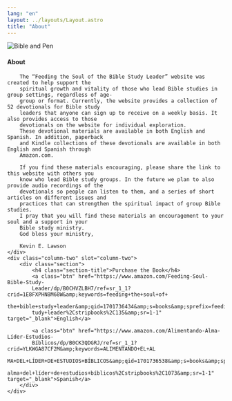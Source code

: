 ```yaml
---
lang: "en"
layout: ../layouts/Layout.astro
title: "About"
---
```



![Bible and Pen](/bible_and_pen.jpg)

<Columns>
	<div class="column-one section" slot="column-one">
		<h4 class="section-title">About</h4>

		The “Feeding the Soul of the Bible Study Leader” website was created to help support the
		spiritual growth and vitality of those who lead Bible studies in group settings, regardless of age-
		group or format. Currently, the website provides a collection of 52 devotionals for Bible study
		leaders that anyone can sign up to receive on a weekly basis. It also provides access to those
		devotionals on the website for individual exploration.
		These devotional materials are available in both English and Spanish. In addition, paperback
		and Kindle collections of these devotionals are available in both English and Spanish through
		Amazon.com.

		If you find these materials encouraging, please share the link to this website with others you
		know who lead Bible study groups. In the future we plan to also provide audio recordings of the
		devotionals so people can listen to them, and a series of short articles on different issues and
		practices that can strengthen the spiritual impact of group Bible studies.
		I pray that you will find these materials an encouragement to your soul and a support in your
		Bible study ministry.
		God bless your ministry,

		Kevin E. Lawson
	</div>
	<div class="column-two" slot="column-two">
		<div class="section">
			<h4 class="section-title">Purchase the Book</h4>
			<a class="btn" href="https://www.amazon.com/Feeding-Soul-Bible-Study-
			Leader/dp/B0CHVZLBH7/ref=sr_1_1?crid=1E8FXPHN8M68W&amp;keywords=feeding+the+soul+of+
			the+bible+study+leader&amp;qid=1701736434&amp;s=books&amp;sprefix=feeding+the+soul+of+the+bible+s
			tudy+leader%2Cstripbooks%2C135&amp;sr=1-1" target="_blank">English</a>

			<a class="btn" href="https://www.amazon.com/Alimentando-Alma-Líder-Estudios-
			Bíblicos/dp/B0CK3QDGRJ/ref=sr_1_1?crid=YLKWGA87CF2M&amp;keywords=ALIMENTANDO+EL+AL
			MA+DEL+LÍDER+DE+ESTUDIOS+BÍBLICOS&amp;qid=1701736538&amp;s=books&amp;sprefix=alimentando+el+
			alma+del+líder+de+estudios+bíblicos%2Cstripbooks%2C1073&amp;sr=1-1" target="_blank">Spanish</a>
		</div>
	</div>
</Columns>